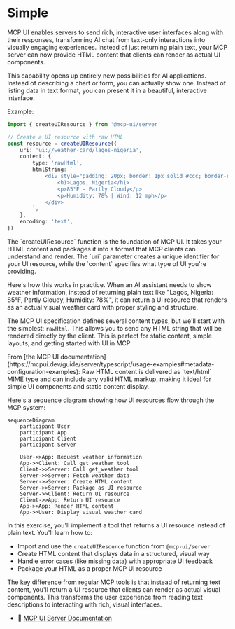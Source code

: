 # Simple

<EpicVideo url="https://www.epicai.pro/workshops/day-5-6-mcp-ui/intro-to-simple-acds4" />

MCP UI enables servers to send rich, interactive user interfaces along with their responses, transforming AI chat from text-only interactions into visually engaging experiences. Instead of just returning plain text, your MCP server can now provide HTML content that clients can render as actual UI components.

This capability opens up entirely new possibilities for AI applications. Instead of describing a chart or form, you can actually show one. Instead of listing data in text format, you can present it in a beautiful, interactive interface.

Example:

```ts
import { createUIResource } from '@mcp-ui/server'

// Create a UI resource with raw HTML
const resource = createUIResource({
	uri: 'ui://weather-card/lagos-nigeria',
	content: {
		type: 'rawHtml',
		htmlString: `
			<div style="padding: 20px; border: 1px solid #ccc; border-radius: 8px; background: linear-gradient(135deg, #74b9ff, #0984e3); color: white;">
				<h1>Lagos, Nigeria</h1>
				<p>85°F - Partly Cloudy</p>
				<p>Humidity: 78% | Wind: 12 mph</p>
			</div>
		`,
	},
	encoding: 'text',
})
```

<callout-info>
	The `createUIResource` function is the foundation of MCP UI. It takes your
	HTML content and packages it into a format that MCP clients can understand and
	render. The `uri` parameter creates a unique identifier for your UI resource,
	while the `content` specifies what type of UI you're providing.
</callout-info>

Here's how this works in practice. When an AI assistant needs to show weather information, instead of returning plain text like "Lagos, Nigeria: 85°F, Partly Cloudy, Humidity: 78%", it can return a UI resource that renders as an actual visual weather card with proper styling and structure.

The MCP UI specification defines several content types, but we'll start with the simplest: `rawHtml`. This allows you to send any HTML string that will be rendered directly by the client. This is perfect for static content, simple layouts, and getting started with UI in MCP.

<callout-success>
	From [the MCP UI
	documentation](https://mcpui.dev/guide/server/typescript/usage-examples#metadata-configuration-examples):
	Raw HTML content is delivered as `text/html` MIME type and can include any
	valid HTML markup, making it ideal for simple UI components and static content
	display.
</callout-success>

Here's a sequence diagram showing how UI resources flow through the MCP system:

```mermaid
sequenceDiagram
    participant User
    participant App
    participant Client
    participant Server

    User->>App: Request weather information
    App->>Client: Call get_weather tool
    Client->>Server: Call get_weather tool
    Server->>Server: Fetch weather data
    Server->>Server: Create HTML content
    Server->>Server: Package as UI resource
    Server->>Client: Return UI resource
    Client->>App: Return UI resource
    App->>App: Render HTML content
    App->>User: Display visual weather card
```

In this exercise, you'll implement a tool that returns a UI resource instead of plain text. You'll learn how to:

- Import and use the `createUIResource` function from `@mcp-ui/server`
- Create HTML content that displays data in a structured, visual way
- Handle error cases (like missing data) with appropriate UI feedback
- Package your HTML as a proper MCP UI resource

The key difference from regular MCP tools is that instead of returning text content, you'll return a UI resource that clients can render as actual visual components. This transforms the user experience from reading text descriptions to interacting with rich, visual interfaces.

- 📜 [MCP UI Server Documentation](https://mcpui.dev/guide/server/typescript/usage-examples#metadata-configuration-examples)
